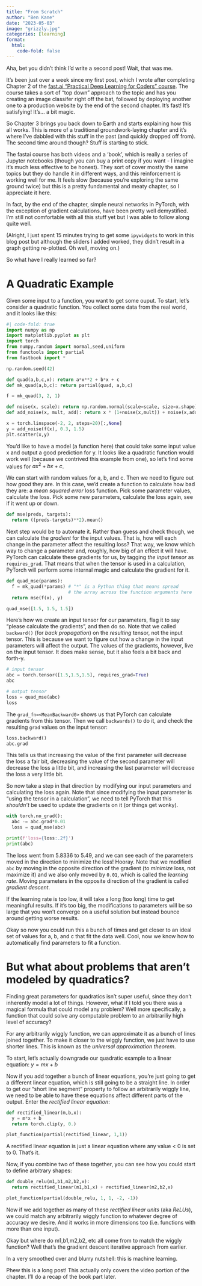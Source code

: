 ```yaml
---
title: "From Scratch"
author: "Ben Kane"
date: "2023-05-03"
image: "grizzly.jpg"
categories: [learning]
format:
  html:
    code-fold: false
---
```


Aha, bet you didn't think I'd write a second post! Wait, that was me.

It's been just over a week since my first post, which I wrote after completing Chapter 2 of the [fast.ai "Practical Deep Learning for Coders" course](https://course.fast.ai). The course takes a sort of "top down" approach to the topic and has you creating an image classifer right off the bat, followed by deploying another one to a production website by the end of the second chapter. It's fast! It's satisfying! It's... a bit magic.

So Chapter 3 brings you back down to Earth and starts explaining how this all works. This is more of a traditional groundwork-laying chapter and it's where I've dabbled with this stuff in the past (and quickly dropped off from). The second time around though? Stuff is starting to stick.

The fastai course has both videos and a 'book', which is really a series of Jupyter notebooks (though you can buy a print copy if you want - I imagine it's much less effective to be honest). They sort of cover mostly the same topics but they do handle it in different ways, and this reinforcement is working well for me. It feels slow (because you're exploring the same ground twice) but this is a pretty fundamental and meaty chapter, so I appreciate it here.

In fact, by the end of the chapter, simple neural networks in PyTorch, with the exception of gradient calculations, have been pretty well demystified. I'm still not comfortable with all this stuff yet but I was able to follow along quite well.

(Alright, I just spent 15 minutes trying to get some `ipywidgets` to work in this blog post but although the sliders I added worked, they didn't result in a graph getting re-plotted. Oh well, moving on.)

So what have I really learned so far?

# A Quadratic Example
Given some input to a function, you want to get some ouput. To start, let's consider a quadratic function. You collect some data from the real world, and it looks like this:

```python
#| code-fold: true
import numpy as np
import matplotlib.pyplot as plt
import torch
from numpy.random import normal,seed,uniform
from functools import partial
from fastbook import *

np.random.seed(42)

def quad(a,b,c,x): return a*x**2 + b*x + c
def mk_quad(a,b,c): return partial(quad, a,b,c)

f = mk_quad(3, 2, 1)

def noise(x, scale): return np.random.normal(scale=scale, size=x.shape)
def add_noise(x, mult, add): return x * (1+noise(x,mult)) + noise(x,add)

x = torch.linspace(-2, 2, steps=20)[:,None]
y = add_noise(f(x), 0.3, 1.5)
plt.scatter(x,y)
```

You'd like to have a model (a function here) that could take some input value x and output a good prediction for y. It looks like a quadratic function would work well (because we contrived this example from one), so let's find some values for $ax^2 + bx + c$.

We can start with random values for a, b, and c. Then we need to figure out how *good* they are. In this case, we'd create a function to calculate how bad they are: a *mean squared error* loss function. Pick some parameter values, calculate the loss. Pick some new parameters, calculate the loss again, see if it went up or down.

```python
def mse(preds, targets):
  return ((preds-targets)**2).mean()
```

Next step would be to automate it. Rather than guess and check though, we can calculate the *gradient* for the input values. That is, how will each change in the parameter affect the resulting loss? That way, we know which way to change a parameter and, roughly, how big of an effect it will have. PyTorch can calculate these gradients for us, by tagging *the input tensor* as `requires_grad`. That means that when the tensor is used in a calculation, PyTorch will perform some internal magic and calculate the gradient for it.

```python
def quad_mse(params):
  f = mk_quad(*params) # "*" is a Python thing that means spread 
                       # the array across the function arguments here
  return mse(f(x), y)

quad_mse([1.5, 1.5, 1.5])
```

Here's how we create an input tensor for our parameters, flag it to say "please calculate the gradients", and then do so. Note that we called `backward()` (for *back propagation*) on the *resulting* tensor, not the input tensor. This is because we want to figure out how a change in the input parameters will affect the output. The values of the gradients, however, live on the input tensor. It does make sense, but it also feels a bit back and forth-y.

```python
# input tensor
abc = torch.tensor([1.5,1.5,1.5], requires_grad=True)
abc
```

```python
# output tensor
loss = quad_mse(abc)
loss
```

The `grad_fn=<MeanBackward0>` shows us that PyTorch can calculate gradients from this tensor. Then we call `backwards()` to do it, and check the resulting `grad` values on the input tensor:

```python
loss.backward()
abc.grad
```

This tells us that increasing the value of the first parameter will decrease the loss a fair bit, decreasing the value of the second parameter will decrease the loss a little bit, and increasing the last parameter will decrease the loss a very little bit.

So now take a step in that direction by modifying our input parameters and calculating the loss again. Note that since modifying the input parameter is "using the tensor in a calculation", we need to tell PyTorch that this *shouldn't* be used to update the gradients on it (or things get wonky).

```python
with torch.no_grad():
  abc -= abc.grad*0.01
  loss = quad_mse(abc)

print(f'loss={loss:.2f}')
print(abc)
```

The loss went from 5.8336 to 5.49, and we can see each of the parameters moved in the direction to minimize the loss! Hooray. Note that we modified `abc` by moving in the opposite direction of the gradient (to *minimize* loss, not maximize it) and we also only moved by `0.01`, which is called the *learning rate*. Moving parameters in the opposite direction of the gradient is called *gradient descent*.

If the learning rate is too low, it will take a long (too long) time to get meaningful results. If it's too big, the modifications to parameters will be so large that you won't converge on a useful solution but instead bounce around getting worse results.

Okay so now you could run this a bunch of times and get closer to an ideal set of values for a, b, and c that fit the data well. Cool, now we know how to automatically find parameters to fit a function.

# But what about problems that aren't modeled by quadratics?

Finding great parameters for quadratics isn't super useful, since they don't inherently model a lot of things. However, what if I told you there was a magical formula that could model any problem? Well more specifically, a function that could solve any computable problem to an arbitrariliy high level of accuracy?

For any arbitrarily wiggly function, we can approximate it as a bunch of lines joined together. To make it closer to the wiggly function, we just have to use shorter lines. This is known as the *universal approximation theorem*.

To start, let's actually downgrade our quadratic example to a linear equation: $y = mx + b$

Now if you add together a bunch of linear equations, you're just going to get a different linear equation, which is still going to be a straight line. In order to get our "short line segment" property to follow an arbitrarily wiggly line, we need to be able to have these equations affect different parts of the output. Enter the *rectified linear equation*:

```python
def rectified_linear(m,b,x):
  y = m*x + b
  return torch.clip(y, 0.)

plot_function(partial(rectified_linear, 1,1))
```

A rectified linear equation is just a linear equation where any value < 0 is set to 0. That's it.

Now, if you combine two of these together, you can see how you could start to define arbitrary shapes:

```python
def double_relu(m1,b1,m2,b2,x):
  return rectified_linear(m1,b1,x) + rectified_linear(m2,b2,x)

plot_function(partial(double_relu, 1, 1, -2, -1))
```

Now if we add together as many of these *rectified linear units* (aka *ReLUs*), we could match any arbitrarily wiggly function to whatever degree of accuracy we desire. And it works in more dimensions too (i.e. functions with more than one input).

Okay but where do m1,b1,m2,b2, etc all come from to match the wiggly function? Well that's the gradient descent iterative approach from earlier.

In a very smoothed over and blurry nutshell: this is machine learning.

Phew this is a long post! This actually only covers the video portion of the chapter. I'll do a recap of the book part later.
